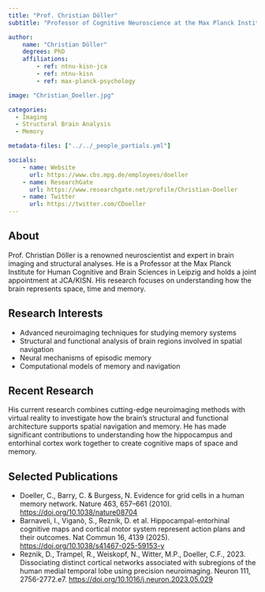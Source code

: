 ```yaml
---
title: "Prof. Christian Döller"
subtitle: "Professor of Cognitive Neuroscience at the Max Planck Institute for Human Cognitive and Brain Sciences"

author:
    name: "Christian Döller"
    degrees: PhD
    affiliations:
        - ref: ntnu-kisn-jca
        - ref: ntnu-kisn
        - ref: max-planck-psychology

image: "Christian_Doeller.jpg"

categories:
  - Imaging
  - Structural Brain Analysis
  - Memory

metadata-files: ["../../_people_partials.yml"]

socials:
    - name: Website
      url: https://www.cbs.mpg.de/employees/doeller
    - name: ResearchGate
      url: https://www.researchgate.net/profile/Christian-Doeller
    - name: Twitter
      url: https://twitter.com/CDoeller
---
```


## About

Prof. Christian Döller is a renowned neuroscientist and expert in brain imaging and structural analyses. He is a Professor at the Max Planck Institute for Human Cognitive and Brain Sciences in Leipzig and holds a joint appointment at JCA/KISN. His research focuses on understanding how the brain represents space, time and memory.

## Research Interests

- Advanced neuroimaging techniques for studying memory systems
- Structural and functional analysis of brain regions involved in spatial navigation
- Neural mechanisms of episodic memory
- Computational models of memory and navigation

## Recent Research

His current research combines cutting-edge neuroimaging methods with virtual reality to investigate how the brain's structural and functional architecture supports spatial navigation and memory. He has made significant contributions to understanding how the hippocampus and entorhinal cortex work together to create cognitive maps of space and memory.

## Selected Publications

- Doeller, C., Barry, C. & Burgess, N. Evidence for grid cells in a human memory network. Nature 463, 657–661 (2010). [https://doi.org/10.1038/nature08704](https://www.nature.com/articles/nature08704)
- Barnaveli, I., Viganò, S., Reznik, D. et al. Hippocampal-entorhinal cognitive maps and cortical motor system represent action plans and their outcomes. Nat Commun 16, 4139 (2025). [https://doi.org/10.1038/s41467-025-59153-y](https://www.nature.com/articles/s41467-025-59153-y)
- Reznik, D., Trampel, R., Weiskopf, N., Witter, M.P., Doeller, C.F., 2023. Dissociating distinct cortical networks associated with subregions of the human medial temporal lobe using precision neuroimaging. Neuron 111, 2756-2772.e7. [https://doi.org/10.1016/j.neuron.2023.05.029](https://www.cell.com/neuron/fulltext/S0896-6273(23)00402-6?uuid=uuid%3Afb7f7609-d478-412d-be5b-04ff7951b0b8)